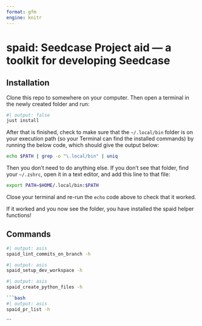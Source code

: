 ```yaml
---
format: gfm
engine: knitr
---
```


<!-- Don't edit README.md directly, edit README.qmd and render to Markdown via `just build-readme` -->

# spaid: Seedcase Project aid --- a toolkit for developing Seedcase

## Installation

Clone this repo to somewhere on your computer. Then open a terminal in
the newly created folder and run:

```bash
#| output: false
just install
```

After that is finished, check to make sure that the `~/.local/bin`
folder is on your execution path (so your Terminal can find the
installed commands) by running the below code, which should give the
output below:

```bash
echo $PATH | grep -o "\.local/bin" | uniq
```

Then you don't need to do anything else. If you don't see that folder,
find your `~/.zshrc`, open it in a text editor, and add this line to
that file:

``` bash
export PATH=$HOME/.local/bin:$PATH
```

Close your terminal and re-run the `echo` code above to check that it worked.

If it worked and you now see the folder, you have installed the spaid
helper functions!

## Commands

```bash
#| output: asis
spaid_lint_commits_on_branch -h
```

```bash
#| output: asis
spaid_setup_dev_workspace -h
```

```bash
#| output: asis
spaid_create_python_files -h

```bash
#| output: asis
spaid_pr_list -h
```

```

